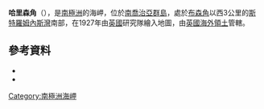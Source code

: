 {{coord|54|10|S|36|36|W|source:GNIS|display=title}}

'''哈里森角'''（{{lang-en|Harrison Point}}），是[[南極洲|南極洲]]的海岬，位於[[南喬治亞群島|南喬治亞群島]]，處於[[布森角|布森角]]以西3公里的[[斯特羅姆內斯灣|斯特羅姆內斯灣]]南部，在1927年由[[英國|英國]]研究隊繪入地圖，由[[英國海外領土|英國海外領土]]管轄。

==參考資料==
*{{cite gnis | type = antarid | id = 6419| name = Harrison Point | accessdate = 2012-05-28}}
*{{usgs-gazetteer|id=6419}}

{{Antarctica-geo-stub}}
[[Category:南極洲海岬|Category:南極洲海岬]]
